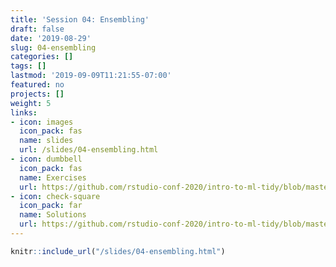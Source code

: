 ```yaml
---
title: 'Session 04: Ensembling'
draft: false
date: '2019-08-29'
slug: 04-ensembling
categories: []
tags: []
lastmod: '2019-09-09T11:21:55-07:00'
featured: no
projects: []
weight: 5
links:
- icon: images
  icon_pack: fas
  name: slides
  url: /slides/04-ensembling.html
- icon: dumbbell
  icon_pack: fas
  name: Exercises
  url: https://github.com/rstudio-conf-2020/intro-to-ml-tidy/blob/master/materials/exercises/04-Ensembling.Rmd
- icon: check-square
  icon_pack: far
  name: Solutions
  url: https://github.com/rstudio-conf-2020/intro-to-ml-tidy/blob/master/materials/solutions/04-Ensembling.Rmd
---
```



```r
knitr::include_url("/slides/04-ensembling.html")
```
